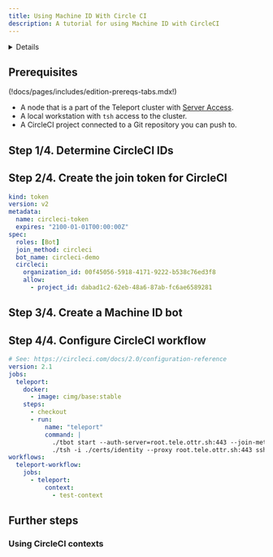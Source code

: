 ```yaml
---
title: Using Machine ID With Circle CI
description: A tutorial for using Machine ID with CircleCI
---
```


<Details
  title="Version warning"
  opened={true}
  scope={["oss", "enterprise"]}
  scopeOnly={true}
  min="11.0"
>
  Machine ID for CircleCI is available starting from Teleport `v11.1`.
</Details>

## Prerequisites

(!docs/pages/includes/edition-prereqs-tabs.mdx!)

- A node that is a part of the Teleport cluster with
[Server Access](https://goteleport.com/docs/server-access/introduction/).
- A local workstation with `tsh` access to the cluster.
- A CircleCI project connected to a Git repository you can push to.

## Step 1/4. Determine CircleCI IDs

## Step 2/4. Create the join token for CircleCI

```yaml
kind: token
version: v2
metadata:
  name: circleci-token
  expires: "2100-01-01T00:00:00Z"
spec:
  roles: [Bot]
  join_method: circleci
  bot_name: circleci-demo
  circleci:
    organization_id: 00f45056-5918-4171-9222-b538c76ed3f8
    allow:
      - project_id: dabad1c2-62eb-48a6-87ab-fc6ae6589281
```

## Step 3/4. Create a Machine ID bot

## Step 4/4. Configure CircleCI workflow

```yaml
# See: https://circleci.com/docs/2.0/configuration-reference
version: 2.1
jobs:
  teleport:
    docker:
      - image: cimg/base:stable
    steps:
      - checkout
      - run:
          name: "teleport"
          command: |
            ./tbot start --auth-server=root.tele.ottr.sh:443 --join-method=circleci --token=circleci-token --oneshot --destination-dir=./certs --data-dir=./data
            ./tsh -i ./certs/identity --proxy root.tele.ottr.sh:443 ssh noahstride@noah-laptop "echo $CIRCLE_BUILD_URL >> ~/circle_run_log"
workflows:
  teleport-workflow:
    jobs:
      - teleport:
          context:
            - test-context
```

## Further steps

### Using CircleCI contexts
